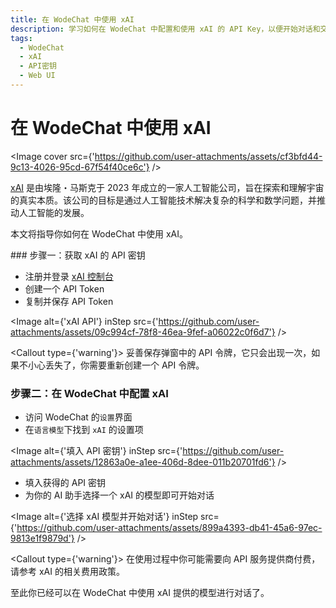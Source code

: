 ```yaml
---
title: 在 WodeChat 中使用 xAI
description: 学习如何在 WodeChat 中配置和使用 xAI 的 API Key，以便开始对话和交互。
tags:
  - WodeChat
  - xAI
  - API密钥
  - Web UI
---
```


# 在 WodeChat 中使用 xAI

<Image cover src={'https://github.com/user-attachments/assets/cf3bfd44-9c13-4026-95cd-67f54f40ce6c'} />

[xAI](https://x.ai/) 是由埃隆・马斯克于 2023 年成立的一家人工智能公司，旨在探索和理解宇宙的真实本质。该公司的目标是通过人工智能技术解决复杂的科学和数学问题，并推动人工智能的发展。

本文将指导你如何在 WodeChat 中使用 xAI。

<Steps>
  ### 步骤一：获取 xAI 的 API 密钥

  - 注册并登录 [xAI 控制台](https://console.x.ai/)
  - 创建一个 API Token
  - 复制并保存 API Token

  <Image alt={'xAI API'} inStep src={'https://github.com/user-attachments/assets/09c994cf-78f8-46ea-9fef-a06022c0f6d7'} />

  <Callout type={'warning'}>
    妥善保存弹窗中的 API 令牌，它只会出现一次，如果不小心丢失了，你需要重新创建一个 API 令牌。
  </Callout>

  ### 步骤二：在 WodeChat 中配置 xAI

  - 访问 WodeChat 的`设置`界面
  - 在`语言模型`下找到 `xAI` 的设置项

  <Image alt={'填入 API 密钥'} inStep src={'https://github.com/user-attachments/assets/12863a0e-a1ee-406d-8dee-011b20701fd6'} />

  - 填入获得的 API 密钥
  - 为你的 AI 助手选择一个 xAI 的模型即可开始对话

  <Image alt={'选择 xAI 模型并开始对话'} inStep src={'https://github.com/user-attachments/assets/899a4393-db41-45a6-97ec-9813e1f9879d'} />

  <Callout type={'warning'}>
    在使用过程中你可能需要向 API 服务提供商付费，请参考 xAI 的相关费用政策。
  </Callout>
</Steps>

至此你已经可以在 WodeChat 中使用 xAI 提供的模型进行对话了。
